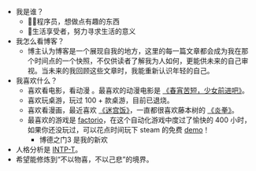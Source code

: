 - 我是谁？
    - 🧑‍💻程序员，想做点有趣的东西
    - 🌱生活享受者，努力寻求生活的意义
- 我怎么看博客？
    - 博主认为博客是一个展现自我的地方，这里的每一篇文章都会成为我在那个时间点的一个快照，不仅供读者了解我为人如何，更能供未来的自己审视。当未来的我回顾这些文章时，我能重新认识年轻的自己。
- 我喜欢什么？
    - 喜欢看电影，看动漫 <DeletedData data="成为婆罗门！" /> 。最喜欢的动漫电影是 [《春宵苦短，少女前进吧》](https://bangumi.tv/subject/202240)。
    - 喜欢玩桌游，玩过 100 + 款桌游，目前已退烧。
    - 喜欢看漫画，最近喜欢 [《迷宫饭》](https://bangumi.tv/subject/105206)，一直都很喜欢藤本树的 [《炎拳》](https://bangumi.tv/subject/179872)。
    - 最喜欢的游戏是 [factorio](https://www.factorio.com/)，在这个自动化游戏中度过了愉快的 400 小时，如果你还没玩过，可以花点时间玩下 steam 的免费 [demo](https://store.steampowered.com/app/427520/Factorio/)！
        - 博德之门3 是我的新欢
- 人格分析是 [INTP-T](https://www.16personalities.com/ch/结果/intp-t/x/6r4u46ygo)。
- 希望能修炼到“不以物喜，不以己悲”的境界。

